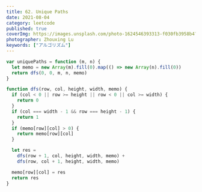 ```yaml
---
title: 62. Unique Paths
date: 2021-08-04
category: leetcode
published: true
coverImg: https://images.unsplash.com/photo-1624546393313-f030fb3958b4?ixid=MnwxMjA3fDB8MHxwaG90by1wYWdlfHx8fGVufDB8fHx8&ixlib=rb-1.2.1&auto=format&fit=crop&w=1650&q=80
photographer: Zhouxing Lu
keywords: ["アルゴリズム"]
---
```


```js
var uniquePaths = function (m, n) {
  let memo = new Array(m).fill(0).map(() => new Array(n).fill(0))
  return dfs(0, 0, m, n, memo)
}

function dfs(row, col, height, width, memo) {
  if (col < 0 || row >= height || row < 0 || col >= width) {
    return 0
  }
  if (col === width - 1 && row === height - 1) {
    return 1
  }
  if (memo[row][col] > 0) {
    return memo[row][col]
  }

  let res =
    dfs(row + 1, col, height, width, memo) +
    dfs(row, col + 1, height, width, memo)

  memo[row][col] = res
  return res
}
```

